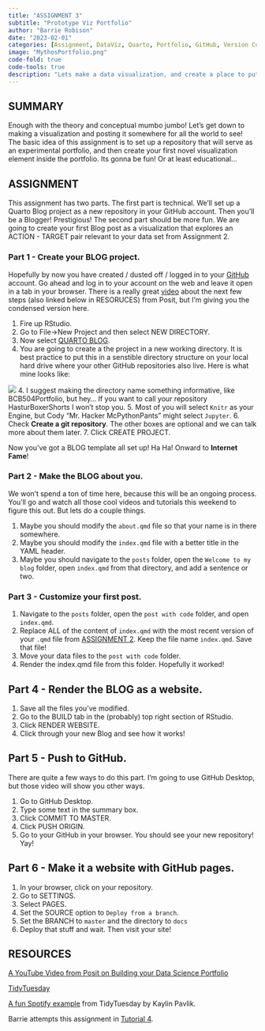 ```yaml
---
title: "ASSIGNMENT 3"
subtitle: "Prototype Viz Portfolio"
author: "Barrie Robison"
date: "2023-02-01"
categories: [Assignment, DataViz, Quarto, Portfolio, GitHub, Version Control]
image: "MythosPortfolio.png"
code-fold: true
code-tools: true
description: "Lets make a data visualization, and create a place to put it!"
---
```


## SUMMARY

Enough with the theory and conceptual mumbo jumbo!  Let's get down to making a visualization and posting it somewhere for all the world to see!  The basic idea of this assignment is to set up a repository that will serve as an experimental portfolio, and then create your first novel visualization element inside the portfolio.  Its gonna be fun!  Or at least educational... 

## ASSIGNMENT

This assignment has two parts.  The first part is technical.  We'll set up a Quarto Blog project as a new repository in your GitHub account.  Then you'll be a Blogger!  Prestigious!  The second part should be more fun.  We are going to create your first Blog post as a visualization that explores an ACTION - TARGET pair relevant to your data set from Assignment 2.

### Part 1 - Create your BLOG project.

Hopefully by now you have created / dusted off / logged in to your  [GitHub](https://github.com) account. Go ahead and log in to your account on the web and leave it open in a tab in your browser.  There is a really great [video](https://www.youtube.com/watch?v=xtSFXtDf4cM){target="_blank"} about the next few steps (also linked below in RESORUCES) from Posit, but I'm giving you the condensed version here.

1. Fire up RStudio.
2. Go to File->New Project and then select NEW DIRECTORY.
3. Now select [QUARTO BLOG]().
4. You are going to create a the project in a new working directory.  It is best practice to put this in a senstible directory structure on your local hard drive where your other GitHub repositories also live.  Here is what mine looks like:

![](BarrieDir.png)
4. I suggest making the directory name something informative, like BCB504Portfolio, but hey... If you want to call your repository HasturBoxerShorts I won't stop you.
5. Most of you will select `Knitr` as your Engine, but Cody "Mr. Hacker McPythonPants" might select `Jupyter`.
6. Check **Create a git repository**.  The other boxes are optional and we can talk more about them later.
7. Click CREATE PROJECT.

Now you've got a BLOG template all set up!  Ha Ha!  Onward to **Internet Fame**!

### Part 2 - Make the BLOG about you.

We won't spend a ton of time here, because this will be an ongoing process.  You'll go and watch all those cool videos and tutorials this weekend to figure this out.  But lets do a couple things.

1. Maybe you should modify the `about.qmd` file so that your name is in there somewhere.
2. Maybe you should modify the `index.qmd` file with a better title in the YAML header.
3. Maybe you should navigate to the `posts` folder, open the `Welcome to my blog` folder, open `index.qmd` from that directory, and add a sentence or two.

### Part 3 - Customize your first post.

1. Navigate to the `posts` folder, open the `post with code` folder, and open `index.qmd`.
2. Replace ALL of the content of `index.qmd` with the most recent version of your `.qmd` file from [ASSIGNMENT 2](https://professorpolymorphic.github.io/RobisonWebSite/BCB520/posts/A2-YourData/).  Keep the file name `index.qmd`. Save that file!
3. Move your data files to the `post with code` folder.
4. Render the index.qmd file from this folder.  Hopefully it worked!

## Part 4 - Render the BLOG as a website.

1. Save all the files you've modified.
2. Go to the BUILD tab in the (probably) top right section of RStudio.
3. Click RENDER WEBSITE.
4. Click through your new Blog and see how it works!

## Part 5 - Push to GitHub.

There are quite a few ways to do this part.  I'm going to use GitHub Desktop, but those video will show you other ways.

1. Go to GitHub Desktop.
2. Type some text in the summary box.
3. Click COMMIT TO MASTER.
4. Click PUSH ORIGIN.
5. Go to your GitHub in your browser.  You should see your new repository!  Yay!

## Part 6 - Make it a website with GitHub pages.

1. In your browser, click on your repository.
2. Go to SETTINGS.
3. Select PAGES.
4. Set the SOURCE option to `Deploy from a branch`.
5. Set the BRANCH to `master` and the directory to `docs`
6. Deploy that stuff and wait.  Then visit your site!

## RESOURCES

[A YouTube Video from Posit on Building your Data Science Portfolio](https://www.youtube.com/watch?v=xtSFXtDf4cM){target="_blank"}

[TidyTuesday](https://www.tidytuesday.com){target="_blank"}

[A fun Spotify example](https://www.kaylinpavlik.com/classifying-songs-genres/){target="_blank"} from TidyTuesday by Kaylin Pavlik.

Barrie attempts this assignment in [Tutorial 4](../T4-BarriesData/index.qmd){target="_blank"}.
